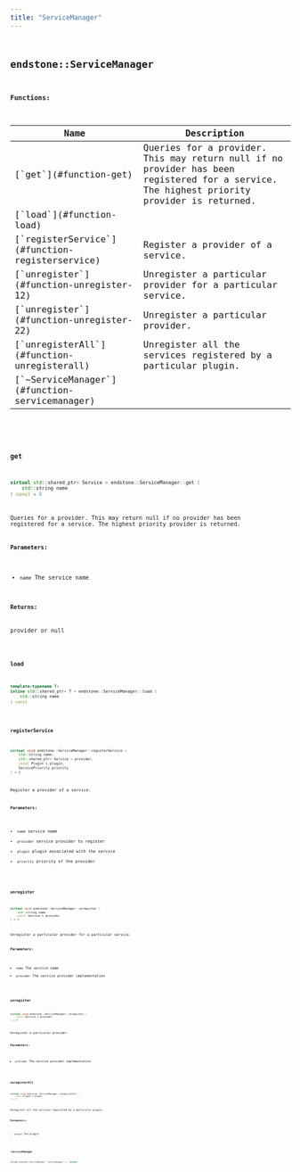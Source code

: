```yaml
---
title: "ServiceManager"
---
```


## <code className="doc-symbol doc-symbol-class"/> endstone::ServiceManager

















**Functions:**

<table>
<thead>
   <tr>
      <th>Name</th>
      <th>Description</th>
   </tr>
</thead>
<tbody>
<tr key="classendstone_1_1_service_manager_1a329a71e32b64af8ed4df189f3976739f">
    <td>[`get`](#function-get)</td>
    <td>Queries for a provider. This may return null if no provider has been registered for a service. The highest priority provider is returned.</td>
</tr>
<tr key="classendstone_1_1_service_manager_1ac2fcb33a1d0fc89902100b7244fa55b0">
    <td>[`load`](#function-load)</td>
    <td></td>
</tr>
<tr key="classendstone_1_1_service_manager_1a8fbe97b8dcbc297e6386f0e6c1c6e3f6">
    <td>[`registerService`](#function-registerservice)</td>
    <td>Register a provider of a service.</td>
</tr>
<tr key="classendstone_1_1_service_manager_1ad6e9b9f07037a0fa971697bf9de486ec">
    <td>[`unregister`](#function-unregister-12)</td>
    <td>Unregister a particular provider for a particular service.</td>
</tr>
<tr key="classendstone_1_1_service_manager_1aa8f39bf20330d57e8d3d242645ef5109">
    <td>[`unregister`](#function-unregister-22)</td>
    <td>Unregister a particular provider.</td>
</tr>
<tr key="classendstone_1_1_service_manager_1af62f98b2abdd3fa261d372dd10b5d831">
    <td>[`unregisterAll`](#function-unregisterall)</td>
    <td>Unregister all the services registered by a particular plugin.</td>
</tr>
<tr key="classendstone_1_1_service_manager_1abbb8cc4e6fb216c72faeba297e006eb7">
    <td>[`~ServiceManager`](#function-servicemanager)</td>
    <td></td>
</tr>
</tbody>
</table>

### <code className="doc-symbol doc-symbol-function"/> get

```cpp
virtual std::shared_ptr< Service > endstone::ServiceManager::get (
    std::string name
) const = 0
```

Queries for a provider. This may return null if no provider has been registered for a service. The highest priority provider is returned.



**Parameters:**


* `name` The service name 



**Returns:**

provider or null 





        
### <code className="doc-symbol doc-symbol-function"/> load

```cpp
template<typename T>
inline std::shared_ptr< T > endstone::ServiceManager::load (
    std::string name
) const
```


### <code className="doc-symbol doc-symbol-function"/> registerService

```cpp
virtual void endstone::ServiceManager::registerService (
    std::string name,
    std::shared_ptr< Service > provider,
    const Plugin & plugin,
    ServicePriority priority
) = 0
```

Register a provider of a service.



**Parameters:**


* `name` service name 
* `provider` service provider to register 
* `plugin` plugin associated with the service 
* `priority` priority of the provider 




        
### <code className="doc-symbol doc-symbol-function"/> unregister

```cpp
virtual void endstone::ServiceManager::unregister (
    std::string name,
    const Service & provider
) = 0
```

Unregister a particular provider for a particular service.



**Parameters:**


* `name` The service name 
* `provider` The service provider implementation 




        
### <code className="doc-symbol doc-symbol-function"/> unregister

```cpp
virtual void endstone::ServiceManager::unregister (
    const Service & provider
) = 0
```

Unregister a particular provider.



**Parameters:**


* `provider` The service provider implementation 




        
### <code className="doc-symbol doc-symbol-function"/> unregisterAll

```cpp
virtual void endstone::ServiceManager::unregisterAll (
    const Plugin & plugin
) = 0
```

Unregister all the services registered by a particular plugin.



**Parameters:**


* `plugin` The plugin 




        
### <code className="doc-symbol doc-symbol-function"/> ~ServiceManager

```cpp
virtual endstone::ServiceManager::~ServiceManager () = default
```

